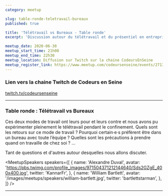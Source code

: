 ```yaml
---
category: meetup

slug: table-ronde-teletravail-bureaux
published: true

title: 'Télétravail vs Bureaux - Table ronde'
excerpt: 'Discussion autour du télétravail et du présentiel en entreprise.'

meetup_date: 2020-06-30
meetup_start_time: 21h00
meetup_end_time: 22h30
meetup_location: Diffusion sur Twitch sur la chaine CodeursEnSeine
meetup_register_link: https://www.meetup.com/codeursenseine/events/271335835/
---
```


### Lien vers la chaine Twitch de Codeurs en Seine

<a href="https://www.twitch.tv/codeursenseine">twitch.tv/codeursenseine</a>

---

### Table ronde : Télétravail vs Bureaux

Ces deux modes de travail ont leurs pour et leurs contre et nous avons pu expérimenter
pleinement le télétravail pendant le confinement. Quels sont les retours sur ce
mode de travail ? Pourquoi certain·e·s préfèrent être dans un bureau avec toute l’équipe ?
Quelles sont les précautions à prendre quand on travaille de chez soi ? ...

Tant de questions et d'autres autour desquelles nous allons discuter.

<MeetupSpeakers
  speakers={[
    {
      name: 'Alexandre Duval',
      avatar:
        'https://pbs.twimg.com/profile_images/971504371212144640/Sds2GZgE_400x400.jpg',
      twitter: 'KannarFr',
    },
    {
      name: 'William Bartlett',
      avatar: '/images/meetups/speakers/william-bartlett.jpg',
      twitter: 'bartlettstarman',
    },
  ]}
/>

---
